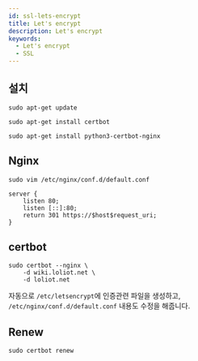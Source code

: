 ```yaml
---
id: ssl-lets-encrypt
title: Let's encrypt
description: Let's encrypt
keywords:
  - Let's encrypt
  - SSL
---
```


## 설치

```shell
sudo apt-get update
```

```shell
sudo apt-get install certbot
```

```shell
sudo apt-get install python3-certbot-nginx
```

## Nginx

```shell
sudo vim /etc/nginx/conf.d/default.conf
```

```nginx
server {
    listen 80;
    listen [::]:80;
    return 301 https://$host$request_uri;
}
```

## certbot

```shell
sudo certbot --nginx \
    -d wiki.loliot.net \
    -d loliot.net
```

자동으로 `/etc/letsencrypt`에 인증관련 파일을 생성하고, `/etc/nginx/conf.d/default.conf` 내용도 수정을 해줍니다.

## Renew

```shell
sudo certbot renew
```
